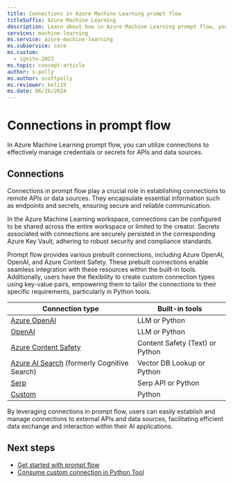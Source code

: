 ```yaml
---
title: Connections in Azure Machine Learning prompt flow
titleSuffix: Azure Machine Learning
description: Learn about how in Azure Machine Learning prompt flow, you can utilize connections to effectively manage credentials or secrets for APIs and data sources.
services: machine-learning
ms.service: azure-machine-learning
ms.subservice: core
ms.custom:
  - ignite-2023
ms.topic: concept-article
author: s-polly
ms.author: scottpolly
ms.reviewer: keli19
ms.date: 06/26/2024
---
```


# Connections in prompt flow

In Azure Machine Learning prompt flow, you can utilize connections to effectively manage credentials or secrets for APIs and data sources.

## Connections

Connections in prompt flow play a crucial role in establishing connections to remote APIs or data sources. They encapsulate essential information such as endpoints and secrets, ensuring secure and reliable communication.

In the Azure Machine Learning workspace, connections can be configured to be shared across the entire workspace or limited to the creator. Secrets associated with connections are securely persisted in the corresponding Azure Key Vault, adhering to robust security and compliance standards.

Prompt flow provides various prebuilt connections, including Azure OpenAI, OpenAI, and Azure Content Safety. These prebuilt connections enable seamless integration with these resources within the built-in tools. Additionally, users have the flexibility to create custom connection types using key-value pairs, empowering them to tailor the connections to their specific requirements, particularly in Python tools.

| Connection type                                              | Built-in tools                  |
| ------------------------------------------------------------ | ------------------------------- |
| [Azure OpenAI](https://azure.microsoft.com/products/cognitive-services/openai-service) | LLM or Python                   |
| [OpenAI](https://openai.com/)                               | LLM or Python                   |
| [Azure Content Safety](https://aka.ms/acs-doc)               | Content Safety (Text) or Python |
| [Azure AI Search](https://azure.microsoft.com/products/search) (formerly Cognitive Search) | Vector DB Lookup or Python      |
| [Serp](https://serpapi.com/)                                 | Serp API or Python              |
| [Custom](./tools-reference/python-tool.md#use-a-custom-connection-in-python)                                                       | Python                          |

By leveraging connections in prompt flow, users can easily establish and manage connections to external APIs and data sources, facilitating efficient data exchange and interaction within their AI applications.

## Next steps

- [Get started with prompt flow](get-started-prompt-flow.md)
- [Consume custom connection in Python Tool](./tools-reference/python-tool.md#use-a-custom-connection-in-python)
